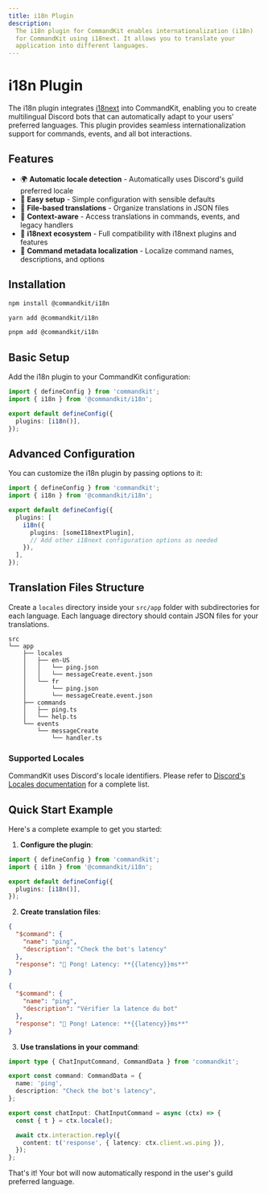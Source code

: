```yaml
---
title: i18n Plugin
description:
  The i18n plugin for CommandKit enables internationalization (i18n)
  for CommandKit using i18next. It allows you to translate your
  application into different languages.
---
```



# i18n Plugin

The i18n plugin integrates [i18next](https://www.i18next.com/) into
CommandKit, enabling you to create multilingual Discord bots that can
automatically adapt to your users' preferred languages. This plugin
provides seamless internationalization support for commands, events,
and all bot interactions.

## Features

- 🌍 **Automatic locale detection** - Automatically uses Discord's
  guild preferred locale
- 🔧 **Easy setup** - Simple configuration with sensible defaults
- 📁 **File-based translations** - Organize translations in JSON files
- 🎯 **Context-aware** - Access translations in commands, events, and
  legacy handlers
- 🔌 **i18next ecosystem** - Full compatibility with i18next plugins
  and features
- 📝 **Command metadata localization** - Localize command names,
  descriptions, and options

## Installation

<Tabs>
<TabItem value="npm" label="npm">

```bash
npm install @commandkit/i18n
```

</TabItem>
<TabItem value="yarn" label="yarn">

```bash
yarn add @commandkit/i18n
```

</TabItem>
<TabItem value="pnpm" label="pnpm">

```bash
pnpm add @commandkit/i18n
```

</TabItem>
</Tabs>

## Basic Setup

Add the i18n plugin to your CommandKit configuration:

```ts
import { defineConfig } from 'commandkit';
import { i18n } from '@commandkit/i18n';

export default defineConfig({
  plugins: [i18n()],
});
```

## Advanced Configuration

You can customize the i18n plugin by passing options to it:

```ts
import { defineConfig } from 'commandkit';
import { i18n } from '@commandkit/i18n';

export default defineConfig({
  plugins: [
    i18n({
      plugins: [someI18nextPlugin],
      // Add other i18next configuration options as needed
    }),
  ],
});
```

## Translation Files Structure

Create a `locales` directory inside your `src/app` folder with
subdirectories for each language. Each language directory should
contain JSON files for your translations.

```
src
└── app
    ├── locales
    │   ├── en-US
    │   │   └── ping.json
    │   │   └── messageCreate.event.json
    │   └── fr
    │       └── ping.json
    │       └── messageCreate.event.json
    ├── commands
    │   ├── ping.ts
    │   └── help.ts
    └── events
        └── messageCreate
            └── handler.ts
```

### Supported Locales

CommandKit uses Discord's locale identifiers. Please refer to
[Discord's Locales documentation](https://discord.com/developers/docs/reference#locales)
for a complete list.

## Quick Start Example

Here's a complete example to get you started:

1. **Configure the plugin**:

```ts title="commandkit.config.ts"
import { defineConfig } from 'commandkit';
import { i18n } from '@commandkit/i18n';

export default defineConfig({
  plugins: [i18n()],
});
```

2. **Create translation files**:

```json title="src/app/locales/en-US/ping.json"
{
  "$command": {
    "name": "ping",
    "description": "Check the bot's latency"
  },
  "response": "🏓 Pong! Latency: **{{latency}}ms**"
}
```

```json title="src/app/locales/fr/ping.json"
{
  "$command": {
    "name": "ping",
    "description": "Vérifier la latence du bot"
  },
  "response": "🏓 Pong! Latence: **{{latency}}ms**"
}
```

3. **Use translations in your command**:

```ts title="src/app/commands/ping.ts"
import type { ChatInputCommand, CommandData } from 'commandkit';

export const command: CommandData = {
  name: 'ping',
  description: "Check the bot's latency",
};

export const chatInput: ChatInputCommand = async (ctx) => {
  const { t } = ctx.locale();

  await ctx.interaction.reply({
    content: t('response', { latency: ctx.client.ws.ping }),
  });
};
```

That's it! Your bot will now automatically respond in the user's guild
preferred language.
